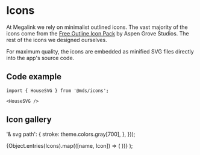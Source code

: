 
<Meta title="Foundations/Icons" />

# Icons

At Megalink we rely on minimalist outlined icons. The vast majority of the icons come from the [Free Outline Icon Pack](https://aspengrovestudios.com/product/free-outline-icon-pack/) by Aspen Grove Studios. The rest of the icons we designed ourselves.

For maximum quality, the icons are embedded as minified SVG files directly into the app's source code.

## Code example

```tsx
import { HouseSVG } from '@mds/icons';
```

```tsx
<HouseSVG />
```

## Icon gallery

  '& svg path': {
    stroke: theme.colors.gray[700],
  },
}));

  <BrowserRouter>
    <Theme>
      <IconCSS>
        <IconGallery>
          {Object.entries(Icons).map(([name, Icon]) => (
            <IconItem
              name={name
                .slice(0, -3)
                .replace(/([a-z])([A-Z])/g, '$1 $2')
                .toLowerCase()}
              key={name}
            >
              <Icon />
            </IconItem>
          ))}
        </IconGallery>
      </IconCSS>
    </Theme>
  </BrowserRouter>
);

<Gallery />
